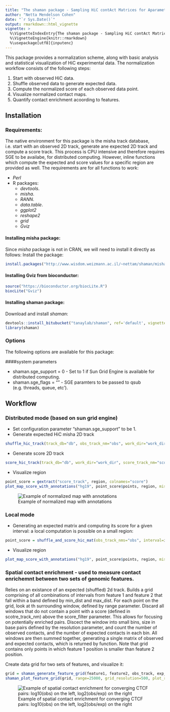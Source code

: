 ```yaml
---
title: "The shaman package - Sampling HiC contAct Matrices for Aparametric Normalization"
author: "Netta Mendelson Cohen"
date: "`r Sys.Date()`"
output: rmarkdown::html_vignette
vignette: >
  %\VignetteIndexEntry{The shaman package - Sampling HiC contAct Matrices for Aparametric Normalization}
  %\VignetteEngine{knitr::rmarkdown}
  %\usepackage[utf8]{inputenc}
---
```


This package provides a normalization scheme, along with basic analysis and statistical visualization of HiC experimental data.
The normalization workflow consists of the following steps:

1. Start with observed HiC data.
1. Shuffle observed data to generate expected data.
1. Compute the normalized score of each observed data point.
1. Visualize normalized contact maps.
1. Quantify contact enrichment acoording to features.

## Installation
### Requirements:
The native environment for this package is the misha track database, i.e. start with an observed 2D track,
generate ane expected 2D track and compute a score track. This process is CPU intensive and therefore requires SGE to be availabe,
for distributed computing. However, inline functions which compute the expected and score values for a specific region are provided
as well.
The requirements are for all functions to work:

- _Perl_
- R packages:
    * _devtools_.
    * _misha_.
    * _RANN_.
    * _data.table_.
    * _ggplot2_
    * _reshape2_
    * _grid_
    * _Gviz_

#### Installing misha package:
Since _misha_ package is not in CRAN, we will need to install it directly as follows:
Install the package:
```r
install.packages("http://www.wisdom.weizmann.ac.il/~nettam/shaman/misha_3.4.3.tar.gz", repos=NULL) #Installs misha package from file
```
#### Installing Gviz from bioconductor:
```r
source("https://bioconductor.org/biocLite.R")
biocLite("Gviz")
```
#### Installing shaman package:
Download and install _shaman_:
```r
devtools::install_bitubucket("tanaylab/shaman", ref='default', vignette=TRUE)
library(shaman)
```

### Options
The following options are available for this package:

####system parameters

* shaman.sge_support = 0 - Set to 1 if Sun Grid Engine is available for distributed computing.
* shaman.sge_flags = ""  - SGE paramters to be passed to qsub (e.g. threads, queue, etc').

## Workflow
### Distributed mode (based on sun grid engine)
- Set configuration parameter "shaman.sge_support" to be 1.
- Generate expected HiC misha 2D track
```r
shuffle_hic_track(track_db="db", obs_track_nm="obs", work_dir="work_dir")
```
- Generate score 2D track 
```r
score_hic_track(track_db="db", work_dir="work_dir", score_track_nm="score_track", obs_track_nms=c("obs"))
```
- Visualize region
```r
point_score = gextract("score_track", region, colnames="score")
plot_map_score_with_annotations("hg19", point_score$points, region, misha_tracks=list("K56.k27ac", "rna-seq"), annotations=list("ctcf_pos", "ctcf_neg"), a_colors=c("#4572A7", "#AA4643"))
```
![Example of normalized map with annotations](/home/nettam/projects/hic/figures/paper/fig2.hoxd.example.png)

### Local mode
- Generating an expected matrix and computing its score for a given interval: a local computation is possible on a small region:
```r
point_score = shuffle_and_score_hic_mat(obs_track_nms="obs", interval=interval, work_dir="work_dir")
```
- Visualize region
```r
plot_map_score_with_annotations("hg19", point_score$points, region, misha_tracks=list("K56.k27ac", "rna-seq"), annotations=list("ctcf_pos", "ctcf_neg"), a_colors=c("#4572A7", "#AA4643"))
```
### Spatial contact enrichment - used to measure contact enrichemnt between two sets of genomic features.
Relies on an existance of an expected (shuffled) 2d track.
Builds a grid comprising of all combinations of intervals from feature 1 and feature 2 that fall within a band 
defined by min_dist and max_dist. For each point on the grid, look at th surrounding window, defined by range parameter. 
Discard all windows that do not contain a point with a score (defined in scotre_track_nm) above the score_filter parameter.
This allows for focusing on potentially enriched pairs. Discect the window into small bins, size in base pairs defined by 
the resolution parameter, and count the number of observed contacts, and the number of expected contacts in each bin.
All windows are then summed together, generating a single matrix of observed and expected contacts, which is returned by function.
Note that grid contains only points in which feature 1 position is smaller than feature 2 position.

Create data grid for two sets of features, and visualize it:
```r
grid = shaman_generate_feature_grid(feature1, feature2, obs_track, exp_track, range=25000, resolution=500)
shaman_plot_feature_grid(grid, range=25000, grid_resolution=500, plot_resolution=1000)
```
![Example of spatial contact enrichment for converging CTCF pairs: log10(obs) on the left, log2(obs/exp) on the right ](/home/nettam/projects/hic/figures/paper/hg19.k562.ctcf_neg.ctcf_pos.30.1.png)
